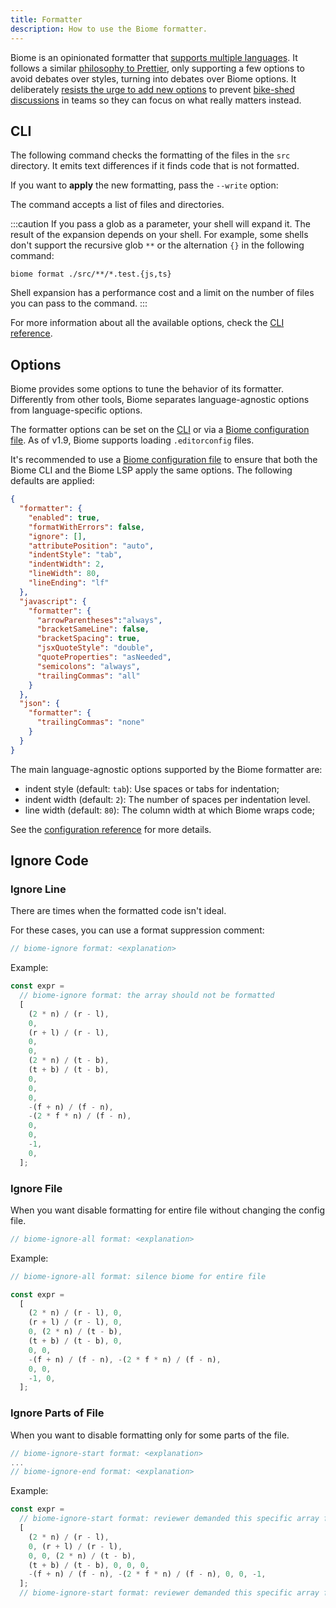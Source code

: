 ```yaml
---
title: Formatter
description: How to use the Biome formatter.
---
```



Biome is an opinionated formatter that [supports multiple languages](/internals/language-support).
It follows a similar [philosophy to Prettier](https://prettier.io/docs/en/option-philosophy.html),
only supporting a few options to avoid debates over styles, turning into debates over Biome options.
It deliberately [resists the urge to add new options](https://github.com/prettier/prettier/issues/40) to prevent [bike-shed discussions](https://en.wikipedia.org/wiki/Law_of_triviality) in teams so they can focus on what really matters instead.


## CLI

The following command checks the formatting of the files in the `src` directory.
It emits text differences if it finds code that is not formatted.

<PackageManagerBiomeCommand command="format ./src" />

If you want to **apply** the new formatting, pass the `--write` option:

<PackageManagerBiomeCommand command="format --write ./src" />

The command accepts a list of files and directories.

:::caution
If you pass a glob as a parameter, your shell will expand it.
The result of the expansion depends on your shell.
For example, some shells don't support the recursive glob `**` or the alternation `{}` in the following command:

```shell
biome format ./src/**/*.test.{js,ts}
```

Shell expansion has a performance cost and a limit on the number of files you can pass to the command.
:::

For more information about all the available options, check the [CLI reference](/reference/cli#biome-format).


## Options

Biome provides some options to tune the behavior of its formatter.
Differently from other tools, Biome separates language-agnostic options from language-specific options.

The formatter options can be set on the [CLI](/reference/cli/#biome-format) or via a [Biome configuration file](/guides/configure-biome).
As of v1.9, Biome supports loading `.editorconfig` files.

It's recommended to use a [Biome configuration file](/guides/configure-biome) to ensure that both the Biome CLI and the Biome LSP apply the same options.
The following defaults are applied:

```json title="biome.json"
{
  "formatter": {
    "enabled": true,
    "formatWithErrors": false,
    "ignore": [],
    "attributePosition": "auto",
    "indentStyle": "tab",
    "indentWidth": 2,
    "lineWidth": 80,
    "lineEnding": "lf"
  },
  "javascript": {
    "formatter": {
      "arrowParentheses":"always",
      "bracketSameLine": false,
      "bracketSpacing": true,
      "jsxQuoteStyle": "double",
      "quoteProperties": "asNeeded",
      "semicolons": "always",
      "trailingCommas": "all"
    }
  },
  "json": {
    "formatter": {
      "trailingCommas": "none"
    }
  }
}
```

The main language-agnostic options supported by the Biome formatter are:

- indent style (default: `tab`): Use spaces or tabs for indentation;
- indent width (default: `2`): The number of spaces per indentation level.
- line width (default: `80`): The column width at which Biome wraps code;

See the [configuration reference](/reference/configuration#formatter) for more details.


## Ignore Code

### Ignore Line

There are times when the formatted code isn't ideal.

For these cases, you can use a format suppression comment:

```js title="example.js"
// biome-ignore format: <explanation>
```

Example:

```js title="example.js"
const expr =
  // biome-ignore format: the array should not be formatted
  [
    (2 * n) / (r - l),
    0,
    (r + l) / (r - l),
    0,
    0,
    (2 * n) / (t - b),
    (t + b) / (t - b),
    0,
    0,
    0,
    -(f + n) / (f - n),
    -(2 * f * n) / (f - n),
    0,
    0,
    -1,
    0,
  ];
```

### Ignore File

When you want disable formatting for entire file without changing the config file.

```js title="example.js"
// biome-ignore-all format: <explanation>
```

Example:

```js title="example.js"
// biome-ignore-all format: silence biome for entire file

const expr =
  [
    (2 * n) / (r - l), 0,
    (r + l) / (r - l), 0,
    0, (2 * n) / (t - b),
    (t + b) / (t - b), 0,
    0, 0,
    -(f + n) / (f - n), -(2 * f * n) / (f - n),
    0, 0,
    -1, 0,
  ];
```

### Ignore Parts of File

When you want to disable formatting only for some parts of the file.

```js title="example.js"
// biome-ignore-start format: <explanation>
...
// biome-ignore-end format: <explanation>
```

Example:

```js title="example.js"
const expr =
  // biome-ignore-start format: reviewer demanded this specific array formatted as ladder
  [
    (2 * n) / (r - l),
    0, (r + l) / (r - l),
    0, 0, (2 * n) / (t - b),
    (t + b) / (t - b), 0, 0, 0,
    -(f + n) / (f - n), -(2 * f * n) / (f - n), 0, 0, -1,
  ];
  // biome-ignore-start format: reviewer demanded this specific array formatted as ladder
```
